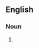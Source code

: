 {{also|députations}}
==English==

===Noun===
{{head|en|noun plural form}}

# {{plural of|deputation|lang=en}}